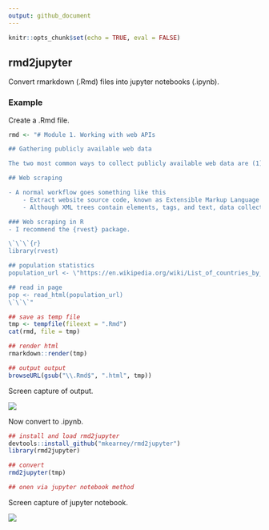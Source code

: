 ```yaml
---
output: github_document
---
```


```r
knitr::opts_chunk$set(echo = TRUE, eval = FALSE)
```

## rmd2jupyter

Convert rmarkdown (.Rmd) files into jupyter notebooks (.ipynb).

### Example

Create a .Rmd file.

```r
rmd <- "# Module 1. Working with web APIs

## Gathering publicly available web data

The two most common ways to collect publicly available web data are (1) web scraping and (2) interacting with Application Program Interfaces (API).

## Web scraping

- A normal workflow goes something like this
    - Extract website source code, known as Extensible Markup Language (XML). XML is similar to HTML only designed for storing not displaying data.
    - Although XML trees contain elements, tags, and text, data collected via web scraping is almost always unstructred

### Web scraping in R
- I recommend the {rvest} package.

\`\`\`{r}
library(rvest)

## population statistics
population_url <- \"https://en.wikipedia.org/wiki/List_of_countries_by_population_(United_Nations)\"

## read in page
pop <- read_html(population_url)
\`\`\`"

## save as temp file
tmp <- tempfile(fileext = ".Rmd")
cat(rmd, file = tmp)

## render html
rmarkdown::render(tmp)

## output output
browseURL(gsub("\\.Rmd$", ".html", tmp))
```

Screen capture of output.

![](tools/readme/ss_rmd.png)

Now convert to .ipynb.

```r
## install and load rmd2jupyter
devtools::install_github("mkearney/rmd2jupyter")
library(rmd2jupyter)

## convert
rmd2jupyter(tmp)

## onen via jupyter notebook method
```

Screen capture of jupyter notebook.

![](tools/readme/ss_ipynb.png)